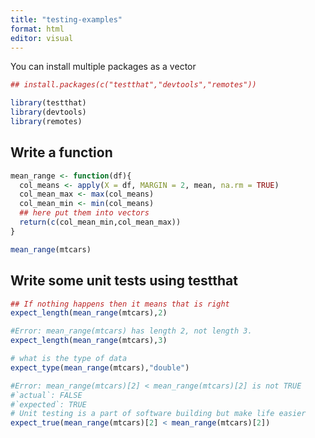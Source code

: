 ```yaml
---
title: "testing-examples"
format: html
editor: visual
---
```


You can install multiple packages as a vector

```r
## install.packages(c("testthat","devtools","remotes"))
```

```r
library(testthat)
library(devtools)
library(remotes)
```

## Write a function

```r
mean_range <- function(df){
  col_means <- apply(X = df, MARGIN = 2, mean, na.rm = TRUE)
  col_mean_max <- max(col_means)
  col_mean_min <- min(col_means)
  ## here put them into vectors 
  return(c(col_mean_min,col_mean_max))
}

mean_range(mtcars)
```

## Write some unit tests using testthat 

```r
## If nothing happens then it means that is right 
expect_length(mean_range(mtcars),2)

#Error: mean_range(mtcars) has length 2, not length 3.
expect_length(mean_range(mtcars),3)

```

```r
# what is the type of data 
expect_type(mean_range(mtcars),"double")
```

```r
#Error: mean_range(mtcars)[2] < mean_range(mtcars)[2] is not TRUE
#`actual`: FALSE
#`expected`: TRUE
# Unit testing is a part of software building but make life easier
expect_true(mean_range(mtcars)[2] < mean_range(mtcars)[2])
```
